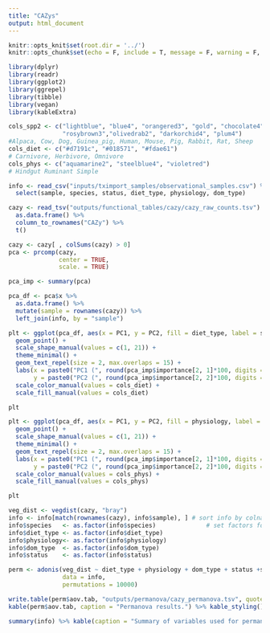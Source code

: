 ```yaml
---
title: "CAZys"
output: html_document
---
```


```r
knitr::opts_knit$set(root.dir = '../')
knitr::opts_chunk$set(echo = F, include = T, message = F, warning = F, cache = F)
```

```r
library(dplyr)
library(readr)
library(ggplot2)
library(ggrepel)
library(tibble)
library(vegan)
library(kableExtra)
```

```r
cols_spp2 <- c("lightblue", "blue4", "orangered3", "gold", "chocolate4", "chartreuse4",
               "rosybrown3","olivedrab2", "darkorchid4", "plum4")
#Alpaca, Cow, Dog, Guinea_pig, Human, Mouse, Pig, Rabbit, Rat, Sheep
cols_diet <- c("#d7191c", "#018571", "#fdae61")
# Carnivore, Herbivore, Omnivore
cols_phys <- c("aquamarine2", "steelblue4", "violetred")
# Hindgut Ruminant Simple
```

```r
info <- read_csv("inputs/tximport_samples/observational_samples.csv") %>%
  select(sample, species, status, diet_type, physiology, dom_type)

cazy <- read_tsv("outputs/functional_tables/cazy/cazy_raw_counts.tsv") %>%
  as.data.frame() %>%
  column_to_rownames("CAZy") %>%
  t()
```

```r
cazy <- cazy[ , colSums(cazy) > 0]
pca <- prcomp(cazy,
              center = TRUE,
              scale. = TRUE)

pca_imp <- summary(pca)

pca_df <- pca$x %>%
  as.data.frame() %>%
  mutate(sample = rownames(cazy)) %>%
  left_join(info, by = "sample")
```

```r
plt <- ggplot(pca_df, aes(x = PC1, y = PC2, fill = diet_type, label = species, color = diet_type, shape = status)) + 
  geom_point() +
  scale_shape_manual(values = c(1, 21)) +
  theme_minimal() +
  geom_text_repel(size = 2, max.overlaps = 15) +
  labs(x = paste0("PC1 (", round(pca_imp$importance[2, 1]*100, digits = 1), "%)"),
       y = paste0("PC2 (", round(pca_imp$importance[2, 2]*100, digits = 1), "%)")) +
  scale_color_manual(values = cols_diet) +
  scale_fill_manual(values = cols_diet)

plt
```


```r
plt <- ggplot(pca_df, aes(x = PC1, y = PC2, fill = physiology, label = species, color = physiology, shape = status)) +
  geom_point() +
  scale_shape_manual(values = c(1, 21)) +
  theme_minimal() +
  geom_text_repel(size = 2, max.overlaps = 15) +
  labs(x = paste0("PC1 (", round(pca_imp$importance[2, 1]*100, digits = 1), "%)"),
       y = paste0("PC2 (", round(pca_imp$importance[2, 2]*100, digits = 1), "%)")) +
  scale_color_manual(values = cols_phys) +
  scale_fill_manual(values = cols_phys)

plt
```


```r
veg_dist <- vegdist(cazy, "bray")
info <- info[match(rownames(cazy), info$sample), ] # sort info by colnames
info$species   <- as.factor(info$species)              # set factors for model
info$diet_type <- as.factor(info$diet_type)
info$physiology<- as.factor(info$physiology)
info$dom_type  <- as.factor(info$dom_type)
info$status    <- as.factor(info$status)

perm <- adonis(veg_dist ~ diet_type + physiology + dom_type + status +species, 
               data = info, 
               permutations = 10000)

write.table(perm$aov.tab, "outputs/permanova/cazy_permanova.tsv", quote = F)
kable(perm$aov.tab, caption = "Permanova results.") %>% kable_styling()
```

```r
summary(info) %>% kable(caption = "Summary of variables used for permanova.") %>% kable_styling()
```